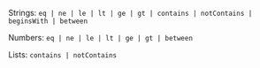 Strings: `eq | ne | le | lt | ge | gt | contains | notContains | beginsWith | between`

Numbers: `eq | ne | le | lt | ge | gt | between`

Lists: `contains | notContains`

